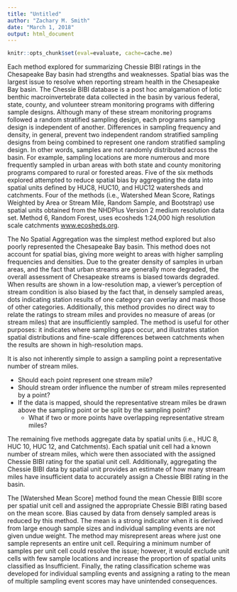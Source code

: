 ```yaml
---
title: "Untitled"
author: "Zachary M. Smith"
date: "March 1, 2018"
output: html_document
---
```


```r
knitr::opts_chunk$set(eval=evaluate, cache=cache.me)
```

Each method explored for summarizing Chessie BIBI ratings in the Chesapeake Bay basin had strengths and weaknesses. Spatial bias was the largest issue to resolve when reporting stream health in the Chesapeake Bay basin. The Chessie BIBI database is a post hoc amalgamation of lotic benthic macroinvertebrate data collected in the basin by various federal, state, county, and volunteer stream monitoring programs with differing sample designs. Although many of these stream monitoring programs followed a random stratified sampling design, each programs sampling design is independent of another. Differences in sampling frequency and density, in general, prevent two independent random stratified sampling designs from being combined to represent one random stratified sampling design. In other words, samples are not randomly distributed across the basin. For example, sampling locations are more numerous and more frequently sampled in urban areas with both state and county monitoring programs compared to rural or forested areas. Five of the six methods explored attempted to reduce spatial bias by aggregating the data into spatial units defined by HUC8, HUC10, and HUC12 watersheds and catchments. Four of the methods (i.e., Watershed Mean Score, Ratings Weighted by Area or Stream Mile, Random Sample, and Bootstrap) use spatial units obtained from the NHDPlus Version 2 medium resolution data set. Method 6, Random Forest, uses ecosheds 1:24,000 high resolution scale catchments [www.ecosheds.org](www.ecosheds.org).

The No Spatial Aggregation was the simplest method explored but also poorly represented the Chesapeake Bay basin. This method does not account for spatial bias, giving more weight to areas with higher sampling frequencies and densities. Due to the greater density of samples in urban areas, and the fact that urban streams are generally more degraded, the overall assessment of Chesapeake streams is biased towards degraded. When results are shown in a low-resolution map, a viewer’s perception of stream condition is also biased by the fact that, in densely sampled areas, dots indicating station results of one category can overlay and mask those of other categories. Additionally, this method provides no direct way to relate the ratings to stream miles and provides no measure of areas (or stream miles) that are insufficiently sampled. The method is useful for other purposes: it indicates where sampling gaps occur, and illustrates station spatial distributions and fine-scale differences between catchments when the results are shown in high-resolution maps.

It is also not inherently simple to assign a sampling point a representative number of stream miles. 

* Should each point represent one stream mile? 
* Should stream order influence the number of stream miles represented by a point? 
* If the data is mapped, should the representative stream miles be drawn above the sampling point or be split by the sampling point? 
    + What if two or more points have overlapping representative stream miles?

The remaining five methods aggregate data by spatial units (i.e., HUC 8, HUC 10, HUC 12, and Catchments). Each spatial unit cell had a known number of stream miles, which were then associated with the assigned Chessie BIBI rating for the spatial unit cell. Additionally, aggregating the Chessie BIBI data by spatial unit provides an estimate of how many stream miles have insufficient data to accurately assign a Chessie BIBI rating in the basin.

The [Watershed Mean Score] method found the mean Chessie BIBI score per spatial unit cell and assigned the appropriate Chessie BIBI rating based on the mean score. Bias caused by data from densely sampled areas is reduced by this method. The mean is a strong indicator when it is derived from large enough sample sizes and individual sampling events are not given undue weight. The method may misrepresent areas where just one sample represents an entire unit cell. Requiring a minimum number of samples per unit cell could resolve the issue; however, it would exclude unit cells with few sample locations and increase the proportion of spatial units classified as Insufficient. Finally, the rating classification scheme was developed for individual sampling events and assigning a rating to the mean of multiple sampling event scores may have unintended consequences.




